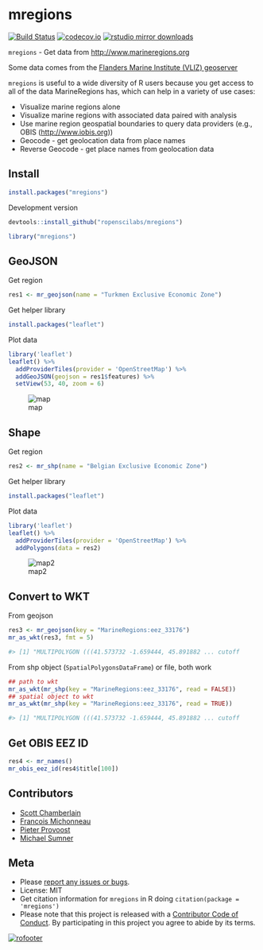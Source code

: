 mregions
========

[![Build Status](https://travis-ci.org/ropenscilabs/mregions.svg)](https://travis-ci.org/ropenscilabs/mregions)
[![codecov.io](https://codecov.io/github/ropenscilabs/mregions/coverage.svg?branch=master)](https://codecov.io/github/ropenscilabs/mregions?branch=master)
[![rstudio mirror downloads](http://cranlogs.r-pkg.org/badges/mregions?color=FAB657)](https://github.com/metacran/cranlogs.app)

`mregions` - Get data from <http://www.marineregions.org>

Some data comes from the [Flanders Marine Institute (VLIZ) geoserver](http://geo.vliz.be/geoserver/web/)

`mregions` is useful to a wide diversity of R users because you get access to all of the
data MarineRegions has, which can help in a variety of use cases:

* Visualize marine regions alone
* Visualize marine regions with associated data paired with analysis
* Use marine region geospatial boundaries to query data providers (e.g., OBIS (<http://www.iobis.org>))
* Geocode - get geolocation data from place names
* Reverse Geocode - get place names from geolocation data

## Install

```r
install.packages("mregions")
```

Development version

```r
devtools::install_github("ropenscilabs/mregions")
```

```r
library("mregions")
```

## GeoJSON

Get region

```r
res1 <- mr_geojson(name = "Turkmen Exclusive Economic Zone")
```

Get helper library

```r
install.packages("leaflet")
```

Plot data

```r
library('leaflet')
leaflet() %>%
  addProviderTiles(provider = 'OpenStreetMap') %>%
  addGeoJSON(geojson = res1$features) %>%
  setView(53, 40, zoom = 6)
```

![map](http://f.cl.ly/items/0c2c2Z143d2H3F142c35/Screen%20Shot%202015-12-09%20at%2010.01.52%20AM.png)

## Shape

Get region

```r
res2 <- mr_shp(name = "Belgian Exclusive Economic Zone")
```

Get helper library

```r
install.packages("leaflet")
```

Plot data

```r
library('leaflet')
leaflet() %>%
  addProviderTiles(provider = 'OpenStreetMap') %>%
  addPolygons(data = res2)
```

![map2](http://f.cl.ly/items/1m3R2p241S1u1n3r141R/Screen%20Shot%202015-12-09%20at%209.36.19%20AM.png)

## Convert to WKT

From geojson

```r
res3 <- mr_geojson(key = "MarineRegions:eez_33176")
mr_as_wkt(res3, fmt = 5)

#> [1] "MULTIPOLYGON (((41.573732 -1.659444, 45.891882 ... cutoff
```

From shp object (`SpatialPolygonsDataFrame`) or file, both work

```r
## path to wkt
mr_as_wkt(mr_shp(key = "MarineRegions:eez_33176", read = FALSE))
## spatial object to wkt
mr_as_wkt(mr_shp(key = "MarineRegions:eez_33176", read = TRUE))

#> [1] "MULTIPOLYGON (((41.573732 -1.659444, 45.891882 ... cutoff
```

## Get OBIS EEZ ID

```r
res4 <- mr_names()
mr_obis_eez_id(res4$title[100])
```

## Contributors

* [Scott Chamberlain](https://github.com/sckott)
* [Francois Michonneau](https://github.com/fmichonneau)
* [Pieter Provoost](https://github.com/pieterprovoost)
* [Michael Sumner](https://github.com/mdsumner)

## Meta

* Please [report any issues or bugs](https://github.com/ropenscilabs/mregions/issues).
* License: MIT
* Get citation information for `mregions` in R doing `citation(package = 'mregions')`
* Please note that this project is released with a [Contributor Code of Conduct](CONDUCT.md). By participating in this project you agree to abide by its terms.

[![rofooter](http://ropensci.org/public_images/github_footer.png)](http://ropensci.org)
